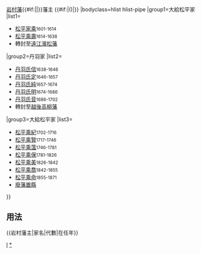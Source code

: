 {{Navbox
|name=岩村藩主
|title={{#if:{{{1|}}}|{{{1|}}}|}}[[岩村藩]]{{#if:{{{2|}}}|{{{2|}}}|}}藩主 {{#if:{{{3|}}}|({{{3|}}})|}}
|bodyclass=hlist hlist-pipe
|group1=大給松平家
|list1=
*[[松平家乘]]<small>1601-1614</small>
*[[松平乘壽]]<small>1614-1638</small>
*轉封至[[遠江國|遠江]][[濱松藩]]
|group2=丹羽家
|list2=
*[[丹羽氏信]]<small>1638-1646</small>
*[[丹羽氏定]]<small>1646-1657</small>
*[[丹羽氏純]]<small>1657-1674</small>
*[[丹羽氏明]]<small>1674-1686</small>
*[[丹羽氏音]]<small>1686-1702</small>
*轉封至[[越後國|越後]][[三草藩#高柳藩|高柳藩]]
|group3=大給松平家
|list3=
*[[松平乘紀]]<small>1702-1716</small>
*[[松平乘賢]]<small>1717-1746</small>
*[[松平乘薀]]<small>1746-1781</small>
*[[松平乘保]]<small>1781-1826</small>
*[[松平乘美]]<small>1826-1842</small>
*[[松平乘喬]]<small>1842-1855</small>
*[[松平乘命]]<small>1855-1871</small>
*[[廢藩置縣]]
}}<noinclude>
==用法==
<nowiki>{{岩村藩主|家名|代數|在任年}}</nowiki>
[[Category:歷代藩主模板|I]]
[[Category:岩村藩主|*]]
</noinclude>